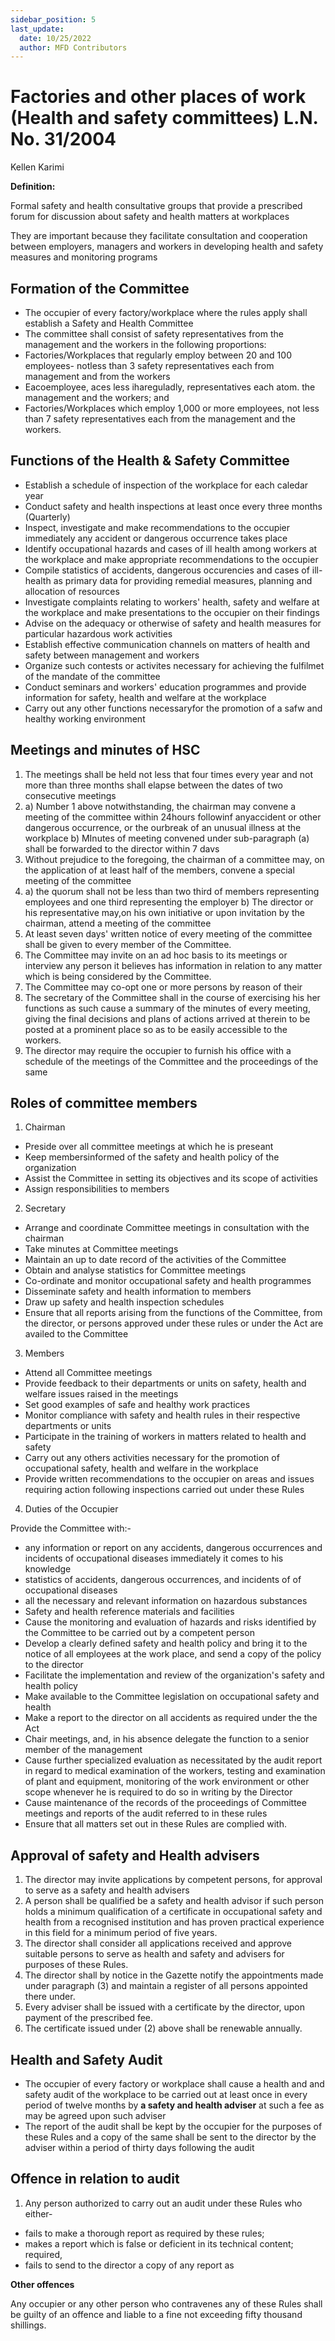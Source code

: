 ```yaml
---
sidebar_position: 5
last_update:
  date: 10/25/2022
  author: MFD Contributors
---
```


# Factories and other places of work (Health and safety committees) L.N. No. 31/2004

Kellen Karimi

**Definition:**

Formal safety and health consultative groups that provide a prescribed forum for discussion about safety and health matters at workplaces

They are important because they facilitate consultation and cooperation between employers, managers and workers in developing health and safety measures and monitoring programs

## Formation of the Committee

- The occupier of every factory/workplace where the rules apply shall establish a Safety and Health Committee
- The committee shall consist of safety representatives from the management and the workers in the following proportions:
- Factories/Workplaces that regularly employ between 20 and 100 employees- notless than 3 safety representatives each from management and from the workers
- Eacoemployee, aces less ihareguladly, representatives each atom.
  the management and the workers; and
- Factories/Workplaces which employ 1,000 or more employees, not less than 7 safety representatives each from the management and the workers.

## Functions of the Health & Safety Committee

- Establish a schedule of inspection of the workplace for each caledar year
- Conduct safety and health inspections at least once every three months (Quarterly)
- Inspect, investigate and make recommendations to the occupier immediately any accident or dangerous occurrence takes place
- Identify occupational hazards and cases of ill health among workers at the workplace and make appropriate recommendations to the occupier
- Compile statistics of accidents, dangerous occurencies and cases of ill-health as primary data for providing remedial measures, planning and allocation of resources
- Investigate complaints relating to workers' health, safety and welfare at the workplace and make presentations to the occupier on their findings
- Advise on the adequacy or otherwise of safety and health measures for particular hazardous work activities
- Establish effective communication channels on matters of health and safety between management and workers
- Organize such contests or activites necessary for achieving the fulfilmet of the mandate of the committee
- Conduct seminars and workers' education programmes and provide information for safety, health and welfare at the workplace
- Carry out any other functions necessaryfor the promotion of a safw and healthy working environment

## Meetings and minutes of HSC

1. The meetings shall be held not less that four times every year and not more than three months shall elapse between the dates of two consecutive meetings
2. a) Number 1 above notwithstanding, the chairman may convene a meeting of the committee within 24hours followinf anyaccident or other dangerous occurrence, or the ourbreak of an unusual illness at the workplace
   b) MInutes of meeting convened under sub-paragraph (a) shall be forwarded to the director within 7 davs
3. Without prejudice to the foregoing, the chairman of a committee may, on the application of at least half of the members, convene a special meeting of the committee
4. a) the quorum shall not be less than two third of members representing employees and one third representing the employer
   b) The director or his representative may,on his own initiative or upon invitation by the chairman, attend a meeting of the committee
5. At least seven days' written notice of every meeting of the committee shall be given to every member of the Committee.
6. The Committee may invite on an ad hoc basis to its meetings or interview any person it believes has information in relation to any matter which is being considered by the Committee.
7. The Committee may co-opt one or more persons by reason of their
8. The secretary of the Committee shall in the course of exercising his her functions as such cause a summary of the minutes of every meeting, giving the final decisions and plans of actions arrived at therein to be posted at a prominent place so as to be easily accessible to the workers.
9. The director may require the occupier to furnish his office with a schedule of the meetings of the Committee and the proceedings of the same

## Roles of committee members

1. Chairman

- Preside over all committee meetings at which he is preseant
- Keep membersinformed of the safety and health policy of the organization
- Assist the Committee in setting its objectives and its scope of activities
- Assign responsibilities to members

2. Secretary

- Arrange and coordinate Committee meetings in consultation with the chairman
- Take minutes at Committee meetings
- Maintain an up to date record of the activities of the Committee
- Obtain and analyse statistics for Committee meetings
- Co-ordinate and monitor occupational safety and health programmes
- Disseminate safety and health information to members
- Draw up safety and health inspection schedules
- Ensure that all reports arising from the functions of the Committee, from the director, or persons approved under these rules or under the Act are availed to the Committee

3. Members

- Attend all Committee meetings
- Provide feedback to their departments or units on safety, health and welfare issues raised in the meetings
- Set good examples of safe and healthy work practices
- Monitor compliance with safety and health rules in their respective departments or units
- Participate in the training of workers in matters related to health and safety
- Carry out any others activities necessary for the promotion of occupational safety, health and welfare in the workplace
- Provide written recommendations to the occupier on areas and issues requiring action following inspections carried out under these Rules

4. Duties of the Occupier

Provide the Committee with:-

- any information or report on any accidents, dangerous occurrences and incidents of occupational diseases immediately it comes to his knowledge
- statistics of accidents, dangerous occurrences, and incidents of of occupational diseases
- all the necessary and relevant information on hazardous substances
- Safety and health reference materials and facilities
- Cause the monitoring and evaluation of hazards and risks identified by the Committee to be carried out by a competent person
- Develop a clearly defined safety and health policy and bring it to the notice of all employees at the work place, and send a copy of the policy to the director
- Facilitate the implementation and review of the organization's safety and health policy
- Make available to the Committee legislation on occupational safety and health
- Make a report to the director on all accidents as required under the the Act
- Chair meetings, and, in his absence delegate the function to a senior member of the management
- Cause further specialized evaluation as necessitated by the audit report in regard to medical examination of the workers, testing and examination of plant and equipment, monitoring of the work environment or other scope whenever he is required to do so in writing by the Director
- Cause maintenance of the records of the proceedings of Committee meetings and reports of the audit referred to in these rules
- Ensure that all matters set out in these Rules are complied with.

## Approval of safety and Health advisers

1. The director may invite applications by competent persons, for approval to serve as a safety and health advisers
2. A person shall be qualified be a safety and health advisor if such person holds a minimum qualification of a certificate in occupational safety and health from a recognised institution and has proven practical experience in this field for a minimum period of five years.
3. The director shall consider all applications received and approve suitable persons to serve as health and safety and advisers for purposes of these Rules.
4. The director shall by notice in the Gazette notify the appointments made under paragraph (3) and maintain a register of all persons appointed there under.
5. Every adviser shall be issued with a certificate by the director, upon payment of the prescribed fee.
6. The certificate issued under (2) above shall be renewable annually.

## Health and Safety Audit

- The occupier of every factory or workplace shall cause a health and and safety audit of the workplace to be carried out at least once in every period of twelve months by **a safety and health adviser** at such a fee as may be agreed upon such adviser
- The report of the audit shall be kept by the occupier for the purposes of these Rules and a copy of the same shall be sent to the director by the adviser within a period of thirty days following the audit

## Offence in relation to audit

1. Any person authorized to carry out an audit under these Rules
   who either-

- fails to make a thorough report as required by these rules;
- makes a report which is false or deficient in its technical content;
  required,
- fails to send to the director a copy of any report as

**Other offences**

Any occupier or any other person who contravenes any of these Rules shall be guilty of an offence and liable to a fine not exceeding fifty thousand shillings.
